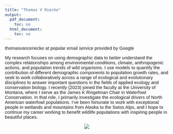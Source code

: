 ```yaml
---
title: "Thomas V Riecke"
output:
  pdf_document:
    toc: no
  html_document:
    toc: no
---
```


<style>
  body{
  font-family: Helvetica;
  font-size: 11pt;
}
</style>

thomasvanceriecke at popular email service provided by Google

My research focuses on using demographic data to better understand the complex relationships among environmental conditions, climate, anthropogenic actions, and population trends of wild organisms. I use models to quantify the contribution of different demographic components to population growth rates, and seek to work collaboratively across a range of ecological and evolutionary disciplines to answer important questions in the fields of applied ecology and conservation biology. I recently (2023) joined the faculty at the University of Montana, where I serve as the James K Ringelman Chair in Waterfowl Conservation. In that role, I primarily investigate the ecological drivers of North American waterfowl populations.  I’ve been fortunate to work with exceptional people in wetlands and mountains from Alaska to the Swiss Alps, and I hope to continue my career working to benefit wildlife populations with inspiring people in beautiful places.




<center>
![](./images/tutakoke.png)
</center>



